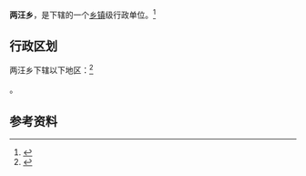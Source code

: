 {{中国乡级行政区|52/26/32/213/000}}

'''两汪乡'''，是{{PRC admin/fullname|52/26/32/213/000|3}}下辖的一个[[乡镇|乡镇]]级行政单位。<ref>{{PRC admin/ref sgc|{{PRC admin/parent|52/26/32/213/000}}}}</ref>

== 行政区划 ==

两汪乡下辖以下地区：<ref>{{PRC admin/ref sgc|52/26/32/213/000}}</ref>

{{PRC admin/children|52/26/32/213/000}}。

== 参考资料 ==

{{reflist}}

{{行政区划小作品}}
{{PRC admin/navcat|52/26/32/213/000}}